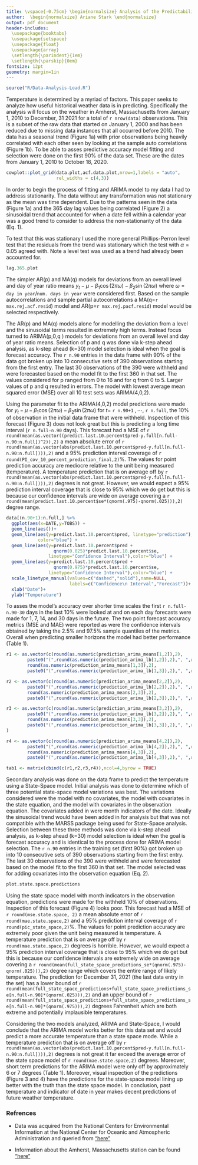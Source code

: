 ```yaml
---
title: \vspace{-0.75cm} \begin{normalsize} Analysis of the Predictability of Weather Data \end{normalsize} \vspace{-0.5cm}
author:  \begin{normalsize} Ariane Stark \end{normalsize}
output: pdf_document
header-includes:
  \usepackage{booktabs}
  \usepackage{setspace}
  \usepackage{float}
  \usepackage{array}
  \setlength{\parindent}{1em}
  \setlength{\parskip}{0em}
fontsize: 12pt
geometry: margin=1in
---
```

```r
source("R/Data-Analysis-Load.R")
```


\doublespacing

<!-- Introduction -->

Temperature is determined by a myriad of factors. This paper seeks to analyze how useful historical weather data is in predicting. Specifically the analysis will focus on the weather in Amherst, Massachusetts from January 1, 2010 to December, 31 2021 for a total of `r nrow(data)` observations. This is a subset of the raw data that started on January 1, 2000 and has been reduced due to missing data instances that all occurred before 2010. The data has a seasonal trend (Figure 1a) with prior observations being heavily correlated with each other seen by looking at the sample auto correlations (Figure 1b). To be able to asses predictive accuracy model fitting and selection were done on the first 90% of the data set. These are the dates from January 1, 2010 to October 18, 2020.

```r
cowplot::plot_grid(data.plot,acf.data.plot,nrow=1,labels = "auto",
                   rel_widths = c(4,3))
```


<!-- ARIMA Model Selection -->

In order to begin the process of fitting and ARIMA model to my data I had to address stationarity. The data without any transformation was not stationary as the mean was time dependent. Due to the patterns seen in the data (Figure 1a) and the 365 day lag values being correlated (Figure 2) a sinusoidal trend that accounted for when a date fell within a calendar year was a good trend to consider to address the non-stationarity of the data (Eq. 1). 
\begin{equation}
\texttt{Temp.}=X\underline{\beta}; X=[ \underline{1}, \cos(2\pi\omega),\sin(2\pi\omega) ]; \omega=\texttt{day in year}/\texttt{num.days in year} 
\end{equation}

To test that this was stationary I used the more general Phillips-Perron level test that the residuals from the trend was stationary which the test with $\alpha=0.05$ agreed with. Note a level test was used as a trend had already been accounted for.

```r
lag.365.plot
```


The simpler AR(p) and MA(q) models for deviations from an overall level and day of year ratio means $y_t-\mu -\beta_1\cos(2\pi\omega)-\beta_2\sin(2\pi\omega)$ where $\omega=\texttt{day in year}/\texttt{num. days in year}$ were considered first. Based on the sample autocorrelations and sample partial autocorrelations a MA(q=`r max.rej.acf.resid`) model and AR(p=`r max.rej.pacf.resid`) model would be selected respectively. 

The AR(p) and MA(q) models alone for modelling the deviation from a level and the sinusoidal terms resulted in extremely high terms. Instead focus turned to ARIMA(p,0,q ) models for deviations from an overall level and day of year ratio means. Selection of p and q was done via k-step ahead analysis, as k-step ahead (k=30) model selection is ideal when the goal is forecast accuracy. The `r n.90` entries in the data frame with 90% of the data got broken up into 10 consecutive sets of 390 observations starting from the first entry. The last 30 observations of the 390 were withheld and were forecasted based on the model fit to the first 360 in that set. The values considered for p ranged from 0 to 16 and for q from 0 to 5. Larger values of p and q resulted in errors. The model with lowest average mean squared error (MSE) over all 10 test sets was ARIMA(4,0,2).


 <!-- ARIMA Conclusion -->
 
Using the parameter fit to the ARIMA(4,0,2) model predictions were made for $y_t-\mu -\beta_1\cos(2\pi\omega)-\beta_2\sin(2\pi\omega)$ for $t=$ `r n.90+1` $,\cdots,$ `r n.full`, the 10% of observation in the initial data frame that were withheld. Inspection of this forecast (Figure 3) does not look great but this is predicting a long time interval (`r n.full-n.90` days). This forecast had a MSE of `r round(mean(as.vector((predict.last.10.percent$pred-y.full[n.full-n.90:n.full])^2)),2)` a mean absolute error of `r round(mean(as.vector(abs(predict.last.10.percent$pred-y.full[n.full-n.90:n.full]))),2)` and a 95% prediction interval coverage of `r round(PI_cov_10_percent_prediction_final,2)`%. The values for point prediction accuracy are mediocre relative to the unit being measured (temperature). A temperature prediction that is on average off by `r round(mean(as.vector(abs(predict.last.10.percent$pred-y.full[n.full-n.90:n.full]))),2)` degrees is not great. However, we would expect a 95% prediction interval coverage that is close to 95% which we do get but this is because our confidence intervals are wide on average covering a `r round(mean(predict.last.10.percent$se*(qnorm(.975)-qnorm(.025))),2)` degree range.
 
```r

data[(n.90+1):n.full,] %>% 
  ggplot(aes(x=DATE,y=TOBS)) +
  geom_line(aes())+
  geom_line(aes(y=predict.last.10.percent$pred, linetype="prediction"),
            color="blue") +
  geom_line(aes(y=predict.last.10.percent$pred +
                  qnorm(0.025)*predict.last.10.percent$se,
                linetype="Confidence Interval"),color="blue") +
  geom_line(aes(y=predict.last.10.percent$pred +
                  qnorm(0.975)*predict.last.10.percent$se,
                linetype="Confidence Interval"),color="blue") +
  scale_linetype_manual(values=c("dashed","solid"),name=NULL,
                        labels=c("Confidence\n Interval","Forecast"))+
  xlab("Date")+
  ylab("Temperature")
```
 

To asses the model's accuracy over shorter time scales the first `r n.full-n.90-30` days in the last 10% were looked at and on each day forecasts were made for 1, 7, 14, and 30 days in the future. The two point forecast accuracy metrics (MSE and MAE) were reported as were the confidence intervals obtained by taking the 2.5% and 97.5% sample quantiles of the metrics. Overall when predicting smaller horizons the model had better performance (Table 1).
 
```r
r1 <- as.vector(c(round(as.numeric(prediction_arima_means[1,2]),2),
        paste0("(",round(as.numeric(prediction_arima_lb[1,2]),2),", ",round(as.numeric(prediction_arima_ub[1,2]),2),")"),
        round(as.numeric(prediction_arima_means[1,3]),2),
        paste0("(",round(as.numeric(prediction_arima_lb[1,3]),2),", ",round(as.numeric(prediction_arima_ub[1,3]),2),")")))

r2 <- as.vector(c(round(as.numeric(prediction_arima_means[2,2]),2),
        paste0("(",round(as.numeric(prediction_arima_lb[2,2]),2),", ",round(as.numeric(prediction_arima_ub[2,2]),2),")"),
        round(as.numeric(prediction_arima_means[2,3]),2),
        paste0("(",round(as.numeric(prediction_arima_lb[2,3]),2),", ",round(as.numeric(prediction_arima_ub[2,3]),2),")")))

r3 <- as.vector(c(round(as.numeric(prediction_arima_means[3,2]),2),
        paste0("(",round(as.numeric(prediction_arima_lb[3,2]),2),", ",round(as.numeric(prediction_arima_ub[3,2]),2),")"),
        round(as.numeric(prediction_arima_means[3,3]),2),
        paste0("(",round(as.numeric(prediction_arima_lb[3,3]),2),", ",round(as.numeric(prediction_arima_ub[3,3]),2),")"))
)

r4 <- as.vector(c(round(as.numeric(prediction_arima_means[4,2]),2),
        paste0("(",round(as.numeric(prediction_arima_lb[4,2]),2),", ",round(as.numeric(prediction_arima_ub[4,2]),2),")"),
        round(as.numeric(prediction_arima_means[4,3]),2),
        paste0("(",round(as.numeric(prediction_arima_lb[4,3]),2),", ",round(as.numeric(prediction_arima_ub[4,3]),2),")")))

tab1 <- matrix(cbind(c(r1,r2,r3,r4)),ncol=4,byrow = TRUE)

```

\begin{table}[h]
\centering
\begin{tabular}{@{}lcccc@{}}
\toprule
   & \multicolumn{2}{c}{MSE} & \multicolumn{2}{c}{MAE} \\ \midrule
Horizon & Value   & CI  & Value   & CI  \\ \cmidrule(l){2-5} 
1  & `r tab1[1,1]`   & `r tab1[1,2]`   & `r tab1[1,3]`   & `r tab1[1,4]`  \\
7  & `r tab1[2,1]`   & `r tab1[2,2]`   & `r tab1[2,3]`   & `r tab1[2,4]`   \\
14 & `r tab1[3,1]`   & `r tab1[3,2]`   & `r tab1[3,3]`   & `r tab1[3,4]`   \\
30 & `r tab1[4,1]`   & `r tab1[4,2]`   & `r tab1[4,3]`   & `r tab1[4,4]`   \\
Full Prediction & `r round(mean(as.vector((predict.last.10.percent$pred-y.full[n.full-n.90:n.full])^2)),2)`           &        & `r round(mean(as.vector(abs(predict.last.10.percent$pred-y.full[n.full-n.90:n.full]))),2)`           &        \\ \bottomrule
\end{tabular}
\caption{Summary of Point Forecast Accuracy By Horizon}
\label{tab:my-table}
\end{table}
 
 <!-- State-Space Fit -->
 
Secondary analysis was done on the data frame to predict the temperature using a State-Space model. Initial analysis was done to determine which of three potential state-space model variations was best. The variations considered were the model with no covariates, the model with covariates in the state equation, and the model with covariates in the observation equation. The covariates added in were month indicators of the date. Ideally the sinusoidal trend would have been added in for analysis but that was not compatible with the MARSS package being used for State-Space analysis. Selection between these three methods was done via k-step ahead analysis, as k-step ahead (k=30) model selection is ideal when the goal is forecast accuracy and is identical to the process done for ARIMA model selection. The `r n.90` entries in the training set (first 90%) got broken up into 10 consecutive sets of 390 observations starting from the first entry. The last 30 observations of the 390 were withheld and were forecasted based on the model fit to the first 360 in that set. The model selected was for adding covariates into the observation equation (Eq. 2).
 
\begin{align}
\begin{array}{c}
y_t=ax_t+\underline{Z}_t^T\gamma +vt \\
x_t=\phi x_{t-1}+w_t \\
v_t\sim_{\texttt{iid}} N(0,\sigma^2_v); w_t\sim_{\texttt{iid}} N(0,\sigma^2_w); x_1=\mu
\end{array}
\end{align}
 
 
 
 <!-- State-Space Conclusion -->




```r
plot.state.space.predictions
```

Using the state space model with month indicators in the observation equation,  predictions were made for the withheld 10% of observations. Inspection of this forecast (Figure 4) looks poor. This forecast had a MSE of `r round(mse.state.space, 2)` a mean absolute error of `r round(mae.state.space,2)` and a 95% prediction interval coverage of `r round(pic_state_space,2)`%. The values for point prediction accuracy are extremely poor given the unit being measured is temperature. A temperature prediction that is on average off by `r round(mae.state.space,2)` degrees is horrible. However, we would expect a 95% prediction interval coverage that is close to 95% which we do get but this is because our confidence intervals are extremely wide on average covering a `r round(mean(full_state_space_predictions_se*(qnorm(.975)-qnorm(.025))),2)` degree range which covers the entire range of likely temperature. The prediction for December 31, 2021 (the last data entry in the set) has a lower bound of `r round(mean(full_state_space_predictions+full_state_space_predictions_se[n.full-n.90]*(qnorm(.025))),2)` and an upper bound of `r round(mean(full_state_space_predictions+full_state_space_predictions_se[n.full-n.90]*(qnorm(.975))),2)` degrees Fahrenheit which are both extreme and potentially implausible temperatures.


Considering the two models analyzed, ARIMA and State-Space, I would conclude that the ARIMA model works better for this data set and would predict a more accurate temperature than a state space mode. While a temperature prediction that is on average off by `r round(mean(as.vector(abs(predict.last.10.percent$pred-y.full[n.full-n.90:n.full]))),2)` degrees is not great it far exceed the average error of the state space model of `r round(mae.state.space,2)` degrees. Moreover, short term predictions for the ARIMA model were only off by approximately 6 or 7 degrees (Table 1). Moreover, visual inspection of the predictions (Figure 3 and 4) have the predictions for the state-space model lining up better with the truth than the state space model. In conclusion, past temperature and indicator of date in year makes decent predictions of future weather temperature.



\newpage

### Refrences

- Data was acquired from the National Centers for Environmental Information at the National Center for Oceanic and Atmospheric Administration and queried from ["here"](https://www.ncdc.noaa.gov/cdo-web/search?datasetid=GHCND)

- Information about the Amherst, Massachusetts station can be found ["here"](https://www.ncdc.noaa.gov/cdo-web/datasets/GHCND/stations/GHCND:USC00190120/detail)





